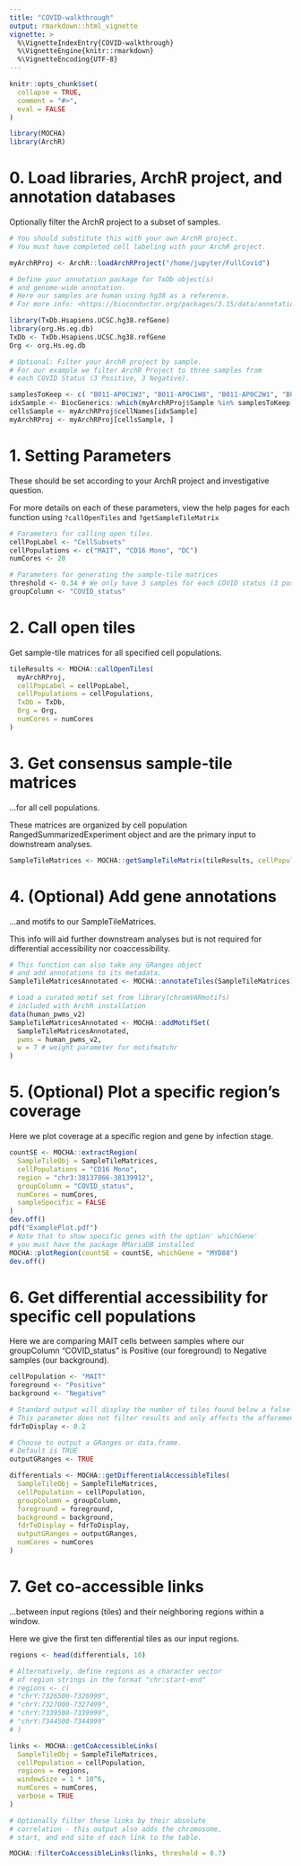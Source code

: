 ```yaml
---
title: "COVID-walkthrough"
output: rmarkdown::html_vignette
vignette: >
  %\VignetteIndexEntry{COVID-walkthrough}
  %\VignetteEngine{knitr::rmarkdown}
  %\VignetteEncoding{UTF-8}
---
```


```r
knitr::opts_chunk$set(
  collapse = TRUE,
  comment = "#>",
  eval = FALSE
)
```

```r
library(MOCHA) 
library(ArchR)
```

#################################################### 

# 0. Load libraries, ArchR project, and annotation databases

Optionally filter the ArchR project to a subset of samples.

#################################################### 

```r
# You should substitute this with your own ArchR project.
# You must have completed cell labeling with your ArchR project.

myArchRProj <- ArchR::loadArchRProject("/home/jupyter/FullCovid")

# Define your annotation package for TxDb object(s)
# and genome-wide annotation.
# Here our samples are human using hg38 as a reference.
# For more info: <https://bioconductor.org/packages/3.15/data/annotation/>

library(TxDb.Hsapiens.UCSC.hg38.refGene) 
library(org.Hs.eg.db) 
TxDb <- TxDb.Hsapiens.UCSC.hg38.refGene 
Org <- org.Hs.eg.db

# Optional: Filter your ArchR project by sample.
# For our example we filter ArchR Project to three samples from
# each COVID Status (3 Positive, 3 Negative).

samplesToKeep <- c( "B011-AP0C1W3", "B011-AP0C1W8", "B011-AP0C2W1", "B025_FSQAAZ0BZZS-01", "B025_FSQAAZ0C0YJ-01", "B025_FSQAAZ0C00P-07" )
idxSample <- BiocGenerics::which(myArchRProj$Sample %in% samplesToKeep) 
cellsSample <- myArchRProj$cellNames[idxSample]
myArchRProj <- myArchRProj[cellsSample, ]
```

#################################################### 

# 1. Setting Parameters

These should be set according to your ArchR project and investigative question.

For more details on each of these parameters, view the help pages for each function using `?callOpenTiles` and `?getSampleTileMatrix`

#################################################### 

```R
# Parameters for calling open tiles.
cellPopLabel <- "CellSubsets" 
cellPopulations <- c("MAIT", "CD16 Mono", "DC") 
numCores <- 20

# Parameters for generating the sample-tile matrices
threshold <- 0.34 # We only have 3 samples for each COVID status (3 positive and 3 negative)
groupColumn <- "COVID_status" 
```

#################################################### 

# 2. Call open tiles

Get sample-tile matrices for all specified cell populations.

#################################################### 

```R
tileResults <- MOCHA::callOpenTiles(
  myArchRProj, 
  cellPopLabel = cellPopLabel, 
  cellPopulations = cellPopulations, 
  TxDb = TxDb, 
  Org = Org, 
  numCores = numCores
)
```

#################################################### 

# 3. Get consensus sample-tile matrices

...for all cell populations.

These matrices are organized by cell population RangedSummarizedExperiment object and are the primary input to downstream analyses.

#################################################### 

```r
SampleTileMatrices <- MOCHA::getSampleTileMatrix(tileResults, cellPopulations = cellPopulations, groupColumn = groupColumn, threshold = threshold, log2Intensity = TRUE )
```

#################################################### 

# 4. (Optional) Add gene annotations 

...and motifs to our SampleTileMatrices.

This info will aid further downstream analyses but is not required for differential accessibility nor coaccessibility.

#################################################### 

```r
# This function can also take any GRanges object
# and add annotations to its metadata.
SampleTileMatricesAnnotated <- MOCHA::annotateTiles(SampleTileMatrices)

# Load a curated motif set from library(chromVARmotifs)
# included with ArchR installation
data(human_pwms_v2)
SampleTileMatricesAnnotated <- MOCHA::addMotifSet(
  SampleTileMatricesAnnotated, 
  pwms = human_pwms_v2, 
  w = 7 # weight parameter for motifmatchr
)
```

#################################################### 

# 5. (Optional) Plot a specific region's coverage

Here we plot coverage at a specific region and gene by infection stage.

#################################################### 

```r
countSE <- MOCHA::extractRegion(
  SampleTileObj = SampleTileMatrices, 
  cellPopulations = "CD16 Mono", 
  region = "chr3:38137866-38139912", 
  groupColumn = "COVID_status", 
  numCores = numCores, 
  sampleSpecific = FALSE
)
dev.off()
pdf("ExamplePlot.pdf")
# Note that to show specific genes with the option' whichGene'
# you must have the package RMariaDB installed 
MOCHA::plotRegion(countSE = countSE, whichGene = "MYD88")
dev.off()
```

#################################################### 

# 6. Get differential accessibility for specific cell populations

Here we are comparing MAIT cells between samples where our groupColumn "COVID_status" is Positive (our foreground) to Negative samples (our background).

#################################################### 

```r
cellPopulation <- "MAIT"
foreground <- "Positive"
background <- "Negative" 

# Standard output will display the number of tiles found below a false-discovery rate threshold.
# This parameter does not filter results and only affects the afforementioned message. 
fdrToDisplay <- 0.2

# Choose to output a GRanges or data.frame.
# Default is TRUE
outputGRanges <- TRUE

differentials <- MOCHA::getDifferentialAccessibleTiles(
  SampleTileObj = SampleTileMatrices, 
  cellPopulation = cellPopulation, 
  groupColumn = groupColumn, 
  foreground = foreground, 
  background = background, 
  fdrToDisplay = fdrToDisplay, 
  outputGRanges = outputGRanges, 
  numCores = numCores
)
```

#################################################### 

# 7. Get co-accessible links

...between input regions (tiles) and their neighboring regions within a window.

Here we give the first ten differential tiles as our input regions.

#################################################### 

```r
regions <- head(differentials, 10)

# Alternatively, define regions as a character vector
# of region strings in the format "chr:start-end"
# regions <- c(
# "chrY:7326500-7326999",
# "chrY:7327000-7327499",
# "chrY:7339500-7339999",
# "chrY:7344500-7344999"
# )

links <- MOCHA::getCoAccessibleLinks(
  SampleTileObj = SampleTileMatrices,
  cellPopulation = cellPopulation,
  regions = regions,
  windowSize = 1 * 10^6,
  numCores = numCores,
  verbose = TRUE
)

# Optionally filter these links by their absolute
# correlation - this output also adds the chromosome,
# start, and end site of each link to the table.

MOCHA::filterCoAccessibleLinks(links, threshold = 0.7)
```
